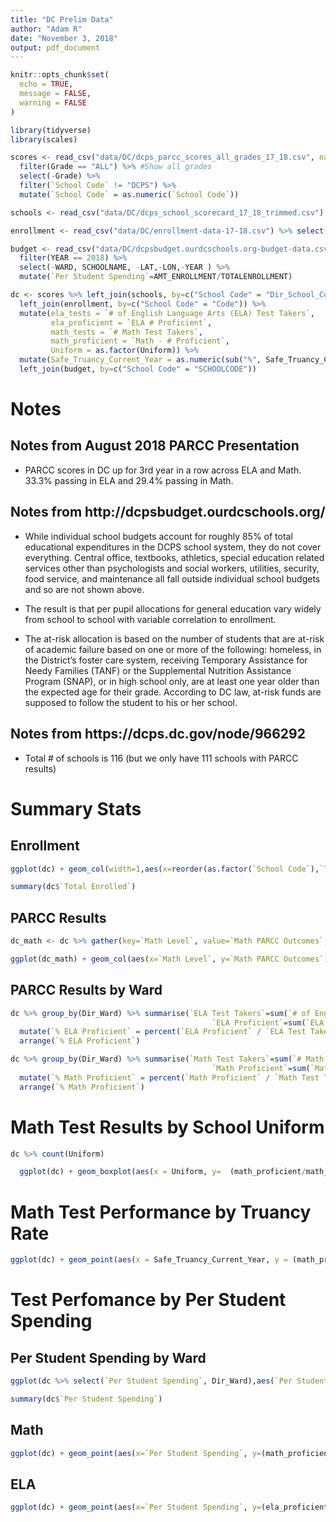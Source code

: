 ```yaml
---
title: "DC Prelim Data"
author: "Adam R"
date: "November 3, 2018"
output: pdf_document
---
```


```r
knitr::opts_chunk$set(
  echo = TRUE,
  message = FALSE,
  warning = FALSE
)

library(tidyverse)
library(scales)

scores <- read_csv("data/DC/dcps_parcc_scores_all_grades_17_18.csv", na = c("n < 10")) %>% 
  filter(Grade == "ALL") %>% #Show all grades
  select(-Grade) %>%
  filter(`School Code` != "DCPS") %>%
  mutate(`School Code` = as.numeric(`School Code`))

schools <- read_csv("data/DC/dcps_school_scorecard_17_18_trimmed.csv") 

enrollment <- read_csv("data/DC/enrollment-data-17-18.csv") %>% select(-Name)

budget <- read_csv("data/DC/dcpsbudget.ourdcschools.org-budget-data.csv") %>% 
  filter(YEAR == 2018) %>% 
  select(-WARD, SCHOOLNAME, -LAT,-LON,-YEAR ) %>%
  mutate(`Per Student Spending`=AMT_ENROLLMENT/TOTALENROLLMENT)

dc <- scores %>% left_join(schools, by=c("School Code" = "Dir_School_Code")) %>%
  left_join(enrollment, by=c("School Code" = "Code")) %>%
  mutate(ela_tests = `# of English Language Arts (ELA) Test Takers`,
         ela_proficient = `ELA # Proficient`,
         math_tests = `# Math Test Takers`,
         math_proficient = `Math - # Proficient`,
         Uniform = as.factor(Uniform)) %>%
  mutate(Safe_Truancy_Current_Year = as.numeric(sub("%", Safe_Truancy_Current_Year, replacement="")) / 100) %>%
  left_join(budget, by=c("School Code" = "SCHOOLCODE"))

```

# Notes
## Notes from August 2018 PARCC Presentation

- PARCC scores in DC up for 3rd year in a row across ELA and Math. 33.3% passing in ELA and 29.4% passing in Math.

## Notes from http://dcpsbudget.ourdcschools.org/

- While individual school budgets account for roughly 85% of total educational expenditures in the DCPS school system, they do not cover everything. Central office, textbooks, athletics, special education related services other than psychologists and social workers, utilities, security, food service, and maintenance all fall outside individual school budgets and so are not shown above.

- The result is that per pupil allocations for general education vary widely from school to school with variable correlation to enrollment. 

- The at-risk allocation is based on the number of students that are at-risk of academic failure based on one or more of the following: homeless, in the District's foster care system, receiving Temporary Assistance for Needy Families (TANF) or the Supplemental Nutrition Assistance Program (SNAP), or in high school only, are at least one year older than the expected age for their grade. According to DC law, at-risk funds are supposed to follow the student to his or her school.

## Notes from https://dcps.dc.gov/node/966292

- Total # of schools is 116 (but we only have 111 schools with PARCC results)

# Summary Stats
## Enrollment
```r

ggplot(dc) + geom_col(width=1,aes(x=reorder(as.factor(`School Code`),`Total Enrolled`), y=`Total Enrolled`)) + coord_flip() + xlab("School Code") + ylab("Total Enrolled Students") + labs(title="Students Enrolled by School (n=111)")

```

```r
summary(dc$`Total Enrolled`)
```

## PARCC Results
```r
dc_math <- dc %>% gather(key=`Math Level`, value=`Math PARCC Outcomes`, `Math - # Level 1`, `Math - # Level 2`, `Math - # Level 3`, `Math - # Level 4`, `Math - # Level 4`, `Math - # Level 5`) %>% select(`Math Level`, `Math PARCC Outcomes`)

ggplot(dc_math) + geom_col(aes(x=`Math Level`, y=`Math PARCC Outcomes`))
```

## PARCC Results by Ward

```r
dc %>% group_by(Dir_Ward) %>% summarise(`ELA Test Takers`=sum(`# of English Language Arts (ELA) Test Takers`, na.rm=T), 
                                             `ELA Proficient`=sum(`ELA # Proficient`, na.rm=T)) %>%
  mutate(`% ELA Proficient` = percent(`ELA Proficient` / `ELA Test Takers`)) %>%
  arrange(`% ELA Proficient`)
```

```r
dc %>% group_by(Dir_Ward) %>% summarise(`Math Test Takers`=sum(`# Math Test Takers`, na.rm=T), 
                                             `Math Proficient`=sum(`Math - # Proficient`, na.rm=T)) %>%
  mutate(`% Math Proficient` = percent(`Math Proficient` / `Math Test Takers`)) %>%
  arrange(`% Math Proficient`)
```

# Math Test Results by School Uniform

```r
dc %>% count(Uniform)
```

```r
  ggplot(dc) + geom_boxplot(aes(x = Uniform, y=  (math_proficient/math_tests)))
```

# Math Test Performance by Truancy Rate

```r
ggplot(dc) + geom_point(aes(x = Safe_Truancy_Current_Year, y = (math_proficient/math_tests)))
```

# Test Perfomance by Per Student Spending
## Per Student Spending by Ward
```r
ggplot(dc %>% select(`Per Student Spending`, Dir_Ward),aes(`Per Student Spending`, color = as.factor(Dir_Ward)), omit.na=T) + geom_freqpoly(binwidth=1000)
```

```r
summary(dc$`Per Student Spending`)
```

## Math

```r
ggplot(dc) + geom_point(aes(x=`Per Student Spending`, y=(math_proficient/math_tests)))
```

## ELA
```r
ggplot(dc) + geom_point(aes(x=`Per Student Spending`, y=(ela_proficient/ela_tests)))
```


